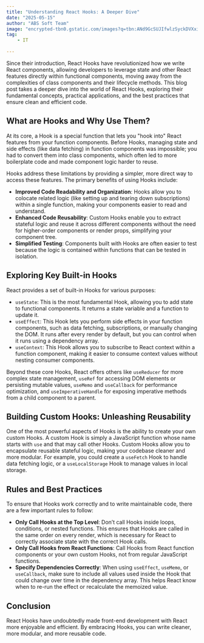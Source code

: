 ```yaml
---
title: "Understanding React Hooks: A Deeper Dive"
date: "2025-05-15"
author: "ABS Soft Team"
image: "encrypted-tbn0.gstatic.com/images?q=tbn:ANd9GcSUJIfwlzSyckDVXxiAg62c4yBZBY9vhYJWEw&s"
tag: 
    - IT
    
---
```


Since their introduction, React Hooks have revolutionized how we write React components, allowing developers to leverage state and other React features directly within functional components, moving away from the complexities of class components and their lifecycle methods. This blog post takes a deeper dive into the world of React Hooks, exploring their fundamental concepts, practical applications, and the best practices that ensure clean and efficient code.

## What are Hooks and Why Use Them?

At its core, a Hook is a special function that lets you "hook into" React features from your function components. Before Hooks, managing state and side effects (like data fetching) in function components was impossible; you had to convert them into class components, which often led to more boilerplate code and made component logic harder to reuse.

Hooks address these limitations by providing a simpler, more direct way to access these features. The primary benefits of using Hooks include:

- **Improved Code Readability and Organization**: Hooks allow you to colocate related logic (like setting up and tearing down subscriptions) within a single function, making your components easier to read and understand.
- **Enhanced Code Reusability**: Custom Hooks enable you to extract stateful logic and reuse it across different components without the need for higher-order components or render props, simplifying your component tree.
- **Simplified Testing**: Components built with Hooks are often easier to test because the logic is contained within functions that can be tested in isolation.

## Exploring Key Built-in Hooks

React provides a set of built-in Hooks for various purposes:

- `useState`: This is the most fundamental Hook, allowing you to add state to functional components. It returns a state variable and a function to update it.
- `useEffect`: This Hook lets you perform side effects in your function components, such as data fetching, subscriptions, or manually changing the DOM. It runs after every render by default, but you can control when it runs using a dependency array.
- `useContext`: This Hook allows you to subscribe to React context within a function component, making it easier to consume context values without nesting consumer components.

Beyond these core Hooks, React offers others like `useReducer` for more complex state management, `useRef` for accessing DOM elements or persisting mutable values, `useMemo` and `useCallback` for performance optimization, and `useImperativeHandle` for exposing imperative methods from a child component to a parent.

## Building Custom Hooks: Unleashing Reusability

One of the most powerful aspects of Hooks is the ability to create your own custom Hooks. A custom Hook is simply a JavaScript function whose name starts with `use` and that may call other Hooks. Custom Hooks allow you to encapsulate reusable stateful logic, making your codebase cleaner and more modular. For example, you could create a `useFetch` Hook to handle data fetching logic, or a `useLocalStorage` Hook to manage values in local storage.

## Rules and Best Practices

To ensure that Hooks work correctly and to write maintainable code, there are a few important rules to follow:

- **Only Call Hooks at the Top Level**: Don’t call Hooks inside loops, conditions, or nested functions. This ensures that Hooks are called in the same order on every render, which is necessary for React to correctly associate state with the correct Hook calls.
- **Only Call Hooks from React Functions**: Call Hooks from React function components or your own custom Hooks, not from regular JavaScript functions.
- **Specify Dependencies Correctly**: When using `useEffect`, `useMemo`, or `useCallback`, make sure to include all values used inside the Hook that could change over time in the dependency array. This helps React know when to re-run the effect or recalculate the memoized value.

## Conclusion

React Hooks have undoubtedly made front-end development with React more enjoyable and efficient. By embracing Hooks, you can write cleaner, more modular, and more reusable code.
